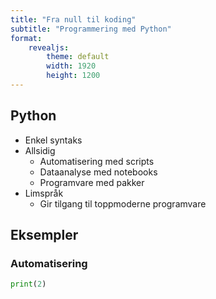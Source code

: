 ```yaml
---
title: "Fra null til koding"
subtitle: "Programmering med Python"
format:
    revealjs:
        theme: default
        width: 1920
        height: 1200
---
```


## Python
- Enkel syntaks
- Allsidig
  - Automatisering med scripts
  - Dataanalyse med notebooks
  - Programvare med pakker
- Limspråk
  - Gir tilgang til toppmoderne programvare

## Eksempler
### Automatisering

```python
print(2)

```
